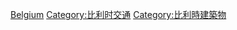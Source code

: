 [[Category:欧洲各国交通基础设施|Belgium]]
[[Category:比利时交通|Category:比利时交通]]
[[Category:比利時建築物|Category:比利時建築物]]